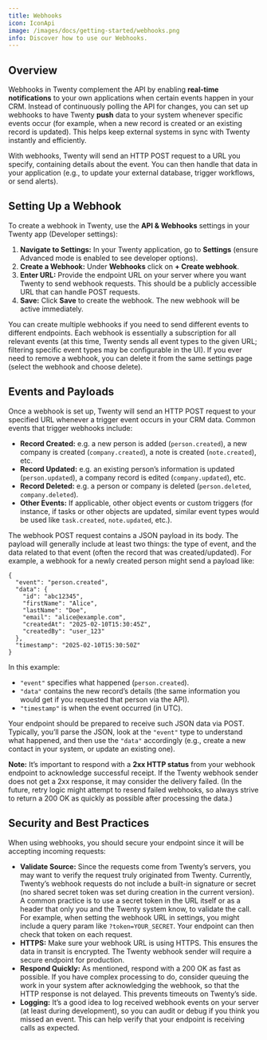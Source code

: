 ```yaml
---
title: Webhooks
icon: IconApi
image: /images/docs/getting-started/webhooks.png
info: Discover how to use our Webhooks.
---
```


## Overview
Webhooks in Twenty complement the API by enabling **real-time notifications** to your own applications when certain events happen in your CRM. Instead of continuously polling the API for changes, you can set up webhooks to have Twenty **push** data to your system whenever specific events occur (for example, when a new record is created or an existing record is updated). This helps keep external systems in sync with Twenty instantly and efficiently.

With webhooks, Twenty will send an HTTP POST request to a URL you specify, containing details about the event. You can then handle that data in your application (e.g., to update your external database, trigger workflows, or send alerts).

## Setting Up a Webhook
To create a webhook in Twenty, use the **API & Webhooks** settings in your Twenty app (Developer settings):

1. **Navigate to Settings:** In your Twenty application, go to **Settings** (ensure Advanced mode is enabled to see developer options).
2. **Create a Webhook:** Under **Webhooks** click on **+ Create webhook**.
3. **Enter URL:** Provide the endpoint URL on your server where you want Twenty to send webhook requests. This should be a publicly accessible URL that can handle POST requests.
4. **Save:** Click **Save** to create the webhook. The new webhook will be active immediately.

You can create multiple webhooks if you need to send different events to different endpoints. Each webhook is essentially a subscription for all relevant events (at this time, Twenty sends all event types to the given URL; filtering specific event types may be configurable in the UI). If you ever need to remove a webhook, you can delete it from the same settings page (select the webhook and choose delete).

## Events and Payloads
Once a webhook is set up, Twenty will send an HTTP POST request to your specified URL whenever a trigger event occurs in your CRM data. Common events that trigger webhooks include:

* **Record Created:** e.g. a new person is added (`person.created`), a new company is created (`company.created`), a note is created (`note.created`), etc.
* **Record Updated:** e.g. an existing person’s information is updated (`person.updated`), a company record is edited (`company.updated`), etc.
* **Record Deleted:** e.g. a person or company is deleted (`person.deleted`, `company.deleted`).
* **Other Events:** If applicable, other object events or custom triggers (for instance, if tasks or other objects are updated, similar event types would be used like `task.created`, `note.updated`, etc.).

The webhook POST request contains a JSON payload in its body. The payload will generally include at least two things: the type of event, and the data related to that event (often the record that was created/updated). For example, a webhook for a newly created person might send a payload like:

```
{
  "event": "person.created",
  "data": {
    "id": "abc12345",
    "firstName": "Alice",
    "lastName": "Doe",
    "email": "alice@example.com",
    "createdAt": "2025-02-10T15:30:45Z",
    "createdBy": "user_123"
  },
  "timestamp": "2025-02-10T15:30:50Z"
}
```

In this example:
 
* `"event"` specifies what happened (`person.created`).
* `"data"` contains the new record’s details (the same information you would get if you requested that person via the API).
* `"timestamp"` is when the event occurred (in UTC).

Your endpoint should be prepared to receive such JSON data via POST. Typically, you’ll parse the JSON, look at the `"event"` type to understand what happened, and then use the `"data"` accordingly (e.g., create a new contact in your system, or update an existing one).
 
**Note:** It’s important to respond with a **2xx HTTP status** from your webhook endpoint to acknowledge successful receipt. If the Twenty webhook sender does not get a 2xx response, it may consider the delivery failed. (In the future, retry logic might attempt to resend failed webhooks, so always strive to return a 200 OK as quickly as possible after processing the data.)

## Security and Best Practices
When using webhooks, you should secure your endpoint since it will be accepting incoming requests:

* **Validate Source:** Since the requests come from Twenty’s servers, you may want to verify the request truly originated from Twenty. Currently, Twenty’s webhook requests do not include a built-in signature or secret (no shared secret token was set during creation in the current version). A common practice is to use a secret token in the URL itself or as a header that only you and the Twenty system know, to validate the call. For example, when setting the webhook URL in settings, you might include a query param like `?token=YOUR_SECRET`. Your endpoint can then check that token on each request.
* **HTTPS:** Make sure your webhook URL is using HTTPS. This ensures the data in transit is encrypted. The Twenty webhook sender will require a secure endpoint for production.
* **Respond Quickly:** As mentioned, respond with a 200 OK as fast as possible. If you have complex processing to do, consider queuing the work in your system after acknowledging the webhook, so that the HTTP response is not delayed. This prevents timeouts on Twenty’s side.
* **Logging:** It’s a good idea to log received webhook events on your server (at least during development), so you can audit or debug if you think you missed an event. This can help verify that your endpoint is receiving calls as expected.